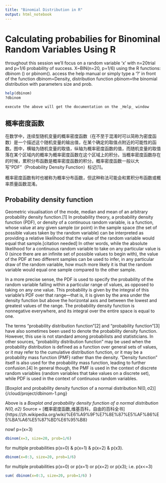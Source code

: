 ```yaml
---
title: "Binomial Distribution in R"
output: html_notebook
---
```


# Calculating probabilies for Binominal Random Variables Using R
throughout this session we'll focus on a random variable 'x' with n=20trial and p=1/6 probability of success.
X~BIN(n=20, p=1/6)
using the R functions: dbinom () or pbinom().
access the help manual or simply type a '?' in front of the function
dbinom=Density, distribution function
pbinom=the binomial distribution with parameters size and prob. 

```r
help(dbinom)
?dbinom
```

`execute the above will get the documentation on the _Help_ window`

## 概率密度函数
在数学中，连续型随机变量的概率密度函数（在不至于混淆时可以简称为密度函数）是一个描述这个随机变量的输出值，在某个确定的取值点附近的可能性的函数。图中，横轴为随机变量的取值，纵轴为概率密度函数的值，而随机变量的取值落在某个区域内的概率为概率密度函数在这个区域上的积分。当概率密度函数存在的时候，累积分布函数是概率密度函数的积分。概率密度函数一般以大写“PDF”（Probability Density Function）标记[1]。

概率密度函数有时也被称为概率分布函数，但这种称法可能会和累积分布函数或概率质量函数混淆。

## Probability density function

Geometric visualisation of the mode, median and mean of an arbitrary probability density function.[1]
In probability theory, a probability density function (PDF), or density of a continuous random variable, is a function, whose value at any given sample (or point) in the sample space (the set of possible values taken by the random variable) can be interpreted as providing a relative likelihood that the value of the random variable would equal that sample.[citation needed] In other words, while the absolute likelihood for a continuous random variable to take on any particular value is 0 (since there are an infinite set of possible values to begin with), the value of the PDF at two different samples can be used to infer, in any particular draw of the random variable, how much more likely it is that the random variable would equal one sample compared to the other sample.

In a more precise sense, the PDF is used to specify the probability of the random variable falling within a particular range of values, as opposed to taking on any one value. This probability is given by the integral of this variable’s PDF over that range—that is, it is given by the area under the density function but above the horizontal axis and between the lowest and greatest values of the range. The probability density function is nonnegative everywhere, and its integral over the entire space is equal to one.

The terms "probability distribution function"[2] and "probability function"[3] have also sometimes been used to denote the probability density function. However, this use is not standard among probabilists and statisticians. In other sources, "probability distribution function" may be used when the probability distribution is defined as a function over general sets of values, or it may refer to the cumulative distribution function, or it may be a probability mass function (PMF) rather than the density. "Density function" itself is also used for the probability mass function, leading to further confusion.[4] In general though, the PMF is used in the context of discrete random variables (random variables that take values on a discrete set), while PDF is used in the context of continuous random variables.


[Boxplot and probability density function of a normal distribution N(0, σ2)]{/cloud/project/dbinom-1.png}


Above is a _Boxplot and probability density function of a normal distribution N(0, σ2)_
Source = [概率密度函数,维基百科，自由的百科全书]{https://zh.wikipedia.org/wiki/%E6%A9%9F%E7%8E%87%E5%AF%86%E5%BA%A6%E5%87%BD%E6%95%B8}

now! p=(x=3)
```r
dbinom(x=3, size=20, prob=1/6)
```


for multiple probabilities p(x=0) & p(x=1) & p(x=2) & p(x3).
```r
dbinom(x=0:3, size=20, prob=1/6)
```


for multiple probabilities p(x=0) or p(x=1) or p(x=2) or p(x3); i.e. p(x<=3)
```r
sum( dbinom(x=0:3, size=20, prob=1/6) )
```


